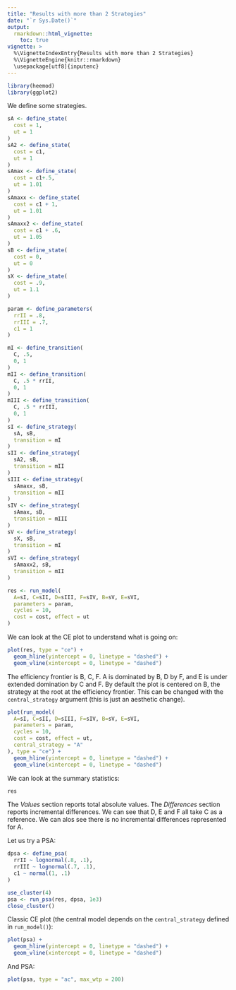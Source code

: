 ```yaml
---
title: "Results with more than 2 Strategies"
date: "`r Sys.Date()`"
output:
  rmarkdown::html_vignette:
    toc: true
vignette: >
  %\VignetteIndexEntry{Results with more than 2 Strategies}
  %\VignetteEngine{knitr::rmarkdown}
  \usepackage[utf8]{inputenc}
---
```


```r
library(heemod)
library(ggplot2)
```

We define some strategies.

```r
sA <- define_state(
  cost = 1,
  ut = 1
)
sA2 <- define_state(
  cost = c1,
  ut = 1
)
sAmax <- define_state(
  cost = c1+.5,
  ut = 1.01
)
sAmaxx <- define_state(
  cost = c1 + 1,
  ut = 1.01
)
sAmaxx2 <- define_state(
  cost = c1 + .6,
  ut = 1.05
)
sB <- define_state(
  cost = 0,
  ut = 0
)
sX <- define_state(
  cost = .9,
  ut = 1.1
)

param <- define_parameters(
  rrII = .8,
  rrIII = .7,
  c1 = 1
)

mI <- define_transition(
  C, .5,
  0, 1
)
mII <- define_transition(
  C, .5 * rrII,
  0, 1
)
mIII <- define_transition(
  C, .5 * rrIII,
  0, 1
)
sI <- define_strategy(
  sA, sB,
  transition = mI
)
sII <- define_strategy(
  sA2, sB,
  transition = mII
)
sIII <- define_strategy(
  sAmaxx, sB,
  transition = mII
)
sIV <- define_strategy(
  sAmax, sB,
  transition = mIII
)
sV <- define_strategy(
  sX, sB,
  transition = mI
)
sVI <- define_strategy(
  sAmaxx2, sB,
  transition = mII
)

res <- run_model(
  A=sI, C=sII, D=sIII, F=sIV, B=sV, E=sVI,
  parameters = param,
  cycles = 10,
  cost = cost, effect = ut
)
```

We can look at the CE plot to understand what is going on:

```r
plot(res, type = "ce") +
  geom_hline(yintercept = 0, linetype = "dashed") +
  geom_vline(xintercept = 0, linetype = "dashed")
```

The efficiency frontier is B, C, F. A is dominated by B, D by F, and E is under extended domination by C and F. By default the plot is centered on B, the strategy at the root at the efficiency frontier. This can be changed with the `central_strategy` argument (this is just an aesthetic change).

```r
plot(run_model(
  A=sI, C=sII, D=sIII, F=sIV, B=sV, E=sVI,
  parameters = param,
  cycles = 10,
  cost = cost, effect = ut,
  central_strategy = "A"
), type = "ce") +
  geom_hline(yintercept = 0, linetype = "dashed") +
  geom_vline(xintercept = 0, linetype = "dashed")
```

We can look at the summary statistics:

```r
res
```

The *Values* section reports total absolute values. The *Differences* section reports incremental differences. We can see that D, E and F all take C as a reference. We can alos see there is no incremental differences represented for A.

Let us try a PSA:

```r
dpsa <- define_psa(
  rrII ~ lognormal(.8, .1),
  rrIII ~ lognormal(.7, .1),
  c1 ~ normal(1, .1)
)

use_cluster(4)
psa <- run_psa(res, dpsa, 1e3)
close_cluster()
```

Classic CE plot (the central model depends on the `central_strategy` defined in `run_model()`):

```r
plot(psa) +
  geom_hline(yintercept = 0, linetype = "dashed") +
  geom_vline(xintercept = 0, linetype = "dashed")
```

And PSA:

```r
plot(psa, type = "ac", max_wtp = 200)
```


